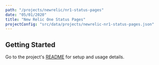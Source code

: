 ```yaml
---
path: "/projects/newrelic/nr1-status-pages"
date: "05/01/2020"
title: "New Relic One Status Pages"
projectConfig: "src/data/projects/newrelic-nr1-status-pages.json"
---
```


## Getting Started

Go to the project's [README](https://github.com/newrelic/nr1-status-pages#readme) for setup and usage details.





